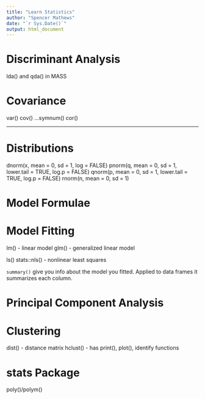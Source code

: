 ```yaml
---
title: "Learn Statistics"
author: "Spencer Mathews"
date: "`r Sys.Date()`"
output: html_document
---
```






# Discriminant Analysis

lda() and qda() in MASS






# Covariance
var()
cov() ...symnum()
cor()




---


# Distributions

dnorm(x, mean = 0, sd = 1, log = FALSE)
pnorm(q, mean = 0, sd = 1, lower.tail = TRUE, log.p = FALSE)
qnorm(p, mean = 0, sd = 1, lower.tail = TRUE, log.p = FALSE)
rnorm(n, mean = 0, sd = 1)


# Model Formulae



# Model Fitting

lm() - linear model
glm() - generalized linear model

ls()
stats::nls() - nonlinear least squares


`summary()` give you info about the model you fitted.  Applied to data frames it summarizes each column.


# Principal Component Analysis





# Clustering

dist() - distance matrix
hclust() - has print(), plot(), identify functions


# stats Package

poly()/polym()




